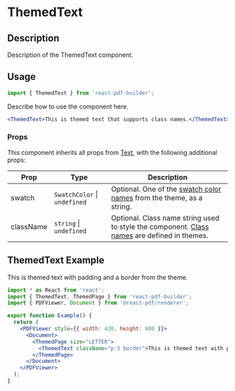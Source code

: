 

<Meta title="Documentation/Components/Basics/ThemedText" />

<h1>ThemedText</h1>

## Description

Description of the ThemedText component.

## Usage

```jsx
import { ThemedText } from 'react-pdf-builder';
```

Describe how to use the component here.

```jsx
<ThemedText>This is themed text that supports class names.</ThemedText>
```

### Props

This component inherits all props from [Text](https://react-pdf.org/components#text), with the following additional props:

| Prop      | Type                             | Description                                                                                                                                                                                       |
| --------- | -------------------------------- | ------------------------------------------------------------------------------------------------------------------------------------------------------------------------------------------------- |
| swatch    | `SwatchColor` &#124; `undefined` | Optional. One of the [swatch color names](https://justinmahar.github.io/react-pdf-builder/?path=/docs/documentation-themes--docs#swatch-colors) from the theme, as a string.                      |
| className | `string` &#124; `undefined`      | Optional. Class name string used to style the component. [Class names](https://justinmahar.github.io/react-pdf-builder/?path=/docs/documentation-themes--docs#class-names) are defined in themes. |

## ThemedText Example

<DocsPDF>
  <ThemedText className="p-3 border">This is themed text with padding and a border from the theme.</ThemedText>
</DocsPDF>

```jsx
import * as React from 'react';
import { ThemedText, ThemedPage } from 'react-pdf-builder';
import { PDFViewer, Document } from '@react-pdf/renderer';

export function Example() {
  return (
    <PDFViewer style={{ width: 420, height: 600 }}>
      <Document>
        <ThemedPage size="LETTER">
          <ThemedText className="p-3 border">This is themed text with padding and a border from the theme.</ThemedText>
        </ThemedPage>
      </Document>
    </PDFViewer>
  );
}
```
